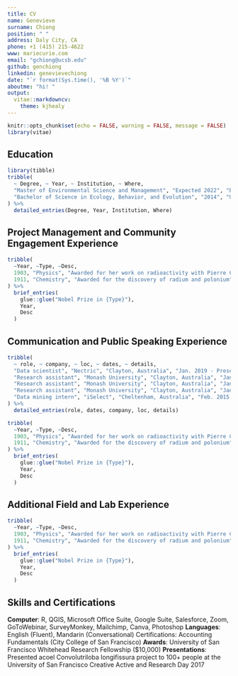 ```yaml
---
title: CV
name: Genevieve
surname: Chiong
position: " "
address: Daly City, CA
phone: +1 (415) 215-4622
www: mariecurie.com
email: "gchiong@ucsb.edu"
github: genchiong
linkedin: genevievechiong
date: "`r format(Sys.time(), '%B %Y')`"
aboutme: "hi! "
output: 
  vitae::markdowncv:
    theme: kjhealy
---
```


```r
knitr::opts_chunk$set(echo = FALSE, warning = FALSE, message = FALSE)
library(vitae)
```

## Education

```r
library(tibble)
tribble(
  ~ Degree, ~ Year, ~ Institution, ~ Where,
  "Master of Environmental Science and Management", "Expected 2022", "Bren School of Environmental Science & Management - University of California, Santa Barbara", "Santa Barbara",
  "Bachelor of Science in Ecology, Behavior, and Evolution", "2014", "University of California, Los Angeles", "Los Angeles",
) %>% 
  detailed_entries(Degree, Year, Institution, Where)
```

## Project Management and Community Engagement Experience

```r
tribble(
  ~Year, ~Type, ~Desc,
  1903, "Physics", "Awarded for her work on radioactivity with Pierre Curie and Henri Becquerel",
  1911, "Chemistry", "Awarded for the discovery of radium and polonium"
) %>% 
  brief_entries(
    glue::glue("Nobel Prize in {Type}"),
    Year, 
    Desc
  )
```

## Communication and Public Speaking Experience

```r
tribble(
  ~ role, ~ company, ~ loc, ~ dates, ~ details,
  "Data scientist", "Nectric", "Clayton, Australia", "Jan. 2019 - Present", "A variety of consulting projects with substantial spatio-temporal modelling tasks.",
  "Research assistant", "Monash University", "Clayton, Australia", "Jan. 2016 - Present", "Involved in many internal and external data projects of varying size and complexity.",
  "Research assistant", "Monash University", "Clayton, Australia", "Jan. 2016 - Present", "Projects typically feature large scale time series modelling or analysis, cross-sectional modelling and creating tools for improving workflows.",
  "Research assistant", "Monash University", "Clayton, Australia", "Jan. 2016 - Present", "Consulting project clients include: Huawei, Monash University, R Consortium, NSW Chief Scientist office, DiabetesLab and Tennis Australia.",
  "Data mining intern", "iSelect", "Cheltenham, Australia", "Feb. 2015 - Mar. 2015", "Improved business reporting with interactive visualisations, and model-based anomaly detection.",
) %>% 
  detailed_entries(role, dates, company, loc, details)
```

```r
tribble(
  ~Year, ~Type, ~Desc,
  1903, "Physics", "Awarded for her work on radioactivity with Pierre Curie and Henri Becquerel",
  1911, "Chemistry", "Awarded for the discovery of radium and polonium"
) %>% 
  brief_entries(
    glue::glue("Nobel Prize in {Type}"),
    Year, 
    Desc
  )
```

## Additional Field and Lab Experience

```r
tribble(
  ~Year, ~Type, ~Desc,
  1903, "Physics", "Awarded for her work on radioactivity with Pierre Curie and Henri Becquerel",
  1911, "Chemistry", "Awarded for the discovery of radium and polonium"
) %>% 
  brief_entries(
    glue::glue("Nobel Prize in {Type}"),
    Year, 
    Desc
  )
```

## Skills and Certifications

**Computer**: R, QGIS, Microsoft Office Suite, Google Suite, Salesforce, Zoom, GoToWebinar, SurveyMonkey, Mailchimp, Canva, Photoshop
**Languages**: English (Fluent), Mandarin (Conversational)
Certifications: Accounting Fundamentals (City College of San Francisco)
**Awards**: University of San Francisco Whitehead Research Fellowship ($10,000)
**Presentations**: Presented acoel Convolutriloba longifissura project to 100+ people at the University of San Francisco Creative Active and Research Day 2017

